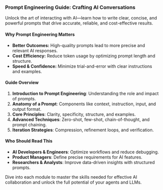 ### **Prompt Engineering Guide: Crafting AI Conversations**

Unlock the art of interacting with AI—learn how to write clear, concise, and powerful prompts that drive accurate, reliable, and cost-effective results.

#### **Why Prompt Engineering Matters**

- **Better Outcomes:** High-quality prompts lead to more precise and relevant AI responses.
- **Cost Efficiency:** Reduce token usage by optimizing prompt length and structure.
- **Speed & Confidence:** Minimize trial-and-error with clear instructions and examples.

#### **Guide Overview**

1. **Introduction to Prompt Engineering**: Understanding the role and impact of prompts.
2. **Anatomy of a Prompt**: Components like context, instruction, input, and output format.
3. **Core Principles**: Clarity, specificity, structure, and examples.
4. **Advanced Techniques**: Zero-shot, few-shot, chain-of-thought, and prompt chaining.
5. **Iteration Strategies**: Compression, refinement loops, and verification.

#### **Who Should Read This**

- **AI Developers & Engineers**: Optimize workflows and reduce debugging.
- **Product Managers**: Define precise requirements for AI features.
- **Researchers & Analysts**: Improve data-driven insights with structured prompts.

Dive into each module to master the skills needed for effective AI collaboration and unlock the full potential of your agents and LLMs.